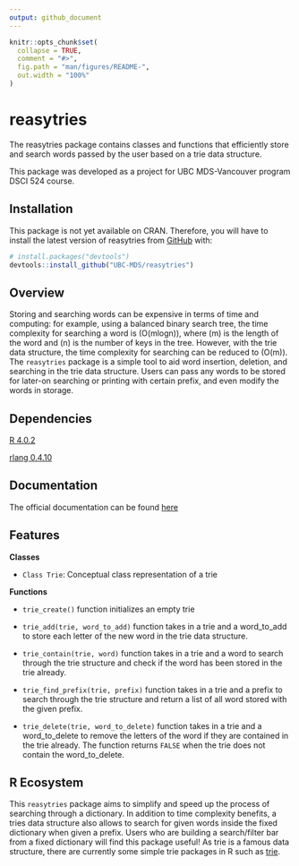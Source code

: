 ```yaml
---
output: github_document
---
```


<!-- README.md is generated from README.Rmd. Please edit that file -->

```r
knitr::opts_chunk$set(
  collapse = TRUE,
  comment = "#>",
  fig.path = "man/figures/README-",
  out.width = "100%"
)
```

# reasytries

<!-- badges: start -->
<!-- badges: end -->

The reasytries package contains classes and functions that efficiently store and search words passed by the user based on a trie data structure.

This package was developed as a project for UBC MDS-Vancouver program DSCI 524 course.

## Installation

This package is not yet available on CRAN. Therefore, you will have to install
the latest version of reasytries from [GitHub](https://github.com/) with:

``` r
# install.packages("devtools")
devtools::install_github("UBC-MDS/reasytries")
```

## Overview

Storing and searching words can be expensive in terms of time and
computing: for example, using a balanced binary search tree, the time
complexity for searching a word is \(O(mlogn)\), where \(m\) is the
length of the word and \(n\) is the number of keys in the tree. However,
with the trie data structure, the time complexity for searching can be
reduced to \(O(m)\). The `reasytries` package is a simple tool to aid
word insertion, deletion, and searching in the trie data structure.
Users can pass any words to be stored for later-on searching or printing
with certain prefix, and even modify the words in storage.

## Dependencies

[R 4.0.2](https://www.r-project.org/)

[rlang 0.4.10](https://cran.r-project.org/web/packages/rlang/index.html)

## Documentation

The official documentation can be found [here](https://ubc-mds.github.io/reasytries/)

## Features

**Classes**

  - `Class Trie`: Conceptual class representation of a trie

**Functions**

  - `trie_create()` function initializes an empty trie

  - `trie_add(trie, word_to_add)` function takes in a trie and a
    word\_to\_add to store each letter of the new word in the trie data
    structure.

  - `trie_contain(trie, word)` function takes in a trie and a word to
    search through the trie structure and check if the word has been
    stored in the trie already.

  - `trie_find_prefix(trie, prefix)` function takes in a trie and a
    prefix to search through the trie structure and return a list of all
    word stored with the given prefix.

  - `trie_delete(trie, word_to_delete)` function takes in a trie and a
    word\_to\_delete to remove the letters of the word if they are
    contained in the trie already. The function returns `FALSE` when the
    trie does not contain the word\_to\_delete.

## R Ecosystem

This `reasytries` package aims to simplify and speed up the process of
searching through a dictionary. In addition to time complexity benefits,
a tries data structure also allows to search for given words inside the
fixed dictionary when given a prefix. Users who are building a
search/filter bar from a fixed dictionary will find this package
useful\! As trie is a famous data structure, there are currently some
simple trie packages in R such as
[trie](https://www.rdocumentation.org/packages/triebeard/versions/0.3.0/topics/trie).
